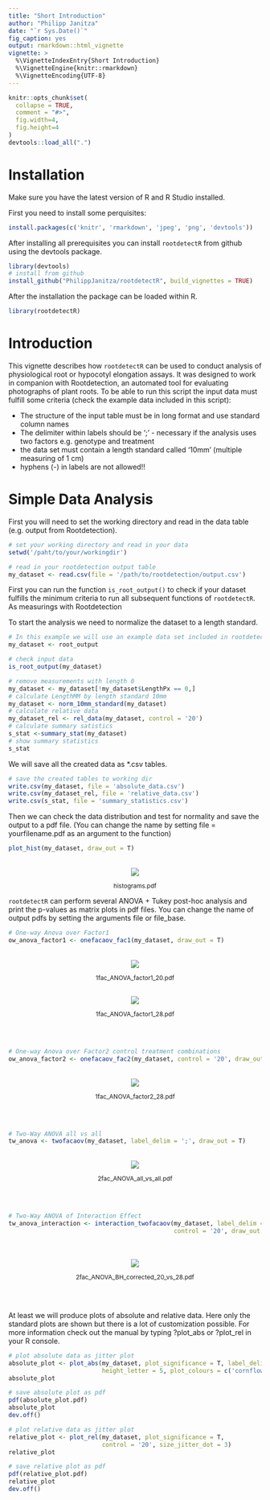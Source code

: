 ```yaml
---
title: "Short Introduction"
author: "Philipp Janitza"
date: "`r Sys.Date()`"
fig_caption: yes
output: rmarkdown::html_vignette
vignette: >
  %\VignetteIndexEntry{Short Introduction}
  %\VignetteEngine{knitr::rmarkdown}
  %\VignetteEncoding{UTF-8}
---
```


```r
knitr::opts_chunk$set(
  collapse = TRUE,
  comment = "#>",
  fig.width=4, 
  fig.height=4
)
devtools::load_all(".")
```


# Installation

Make sure you have the latest version of R and R Studio installed.

First you need to install some perquisites:

```r
install.packages(c('knitr', 'rmarkdown', 'jpeg', 'png', 'devtools'))
```

After installing all prerequisites you can install `rootdetectR` from github using the devtools package.

```r
library(devtools)
# install from github
install_github("PhilippJanitza/rootdetectR", build_vignettes = TRUE)
```

After the installation the package can be loaded within R.

```r
library(rootdetectR)
```

# Introduction

This vignette describes how `rootdetectR` can be used to conduct analysis of physiological root or hypocotyl elongation assays. It was designed to work in companion with Rootdetection, an automated tool for evaluating photographs of plant roots. 
To be able to run this script the input data must fulfill some criteria (check the example data included in this script):

- The structure of the input table must be in long format and use standard column names 
- The delimiter within labels should be ';' - necessary if the analysis uses two factors e.g. genotype and treatment
- the data set must contain a length standard called '10mm' (multiple measuring of 1 cm)
- hyphens (-) in labels are not allowed!!


# Simple Data Analysis

First you will need to set the working directory and read in the data table (e.g. output from Rootdetection).

```r
# set your working directory and read in your data
setwd('/paht/to/your/workingdir')

# read in your rootdetection output table
my_dataset <- read.csv(file = '/path/to/rootdetection/output.csv')
```
First you can run the function `is_root_output()` to check if your dataset fulfills the minimum criteria to run all subsequent functions of `rootdetectR`. As measurings with Rootdetection

To start the analysis we need to normalize the dataset to a length standard.

```r
# In this example we will use an example data set included in rootdetectR
my_dataset <- root_output

# check input data
is_root_output(my_dataset)

# remove measurements with length 0
my_dataset <- my_dataset[!my_dataset$LengthPx == 0,]
# calculate LengthMM by length standard 10mm
my_dataset <- norm_10mm_standard(my_dataset)
# calculate relative data
my_dataset_rel <- rel_data(my_dataset, control = '20')
# calculate summary satistics
s_stat <-summary_stat(my_dataset)
# show summary statistics
s_stat
```

We will save all the created data as *.csv tables.

```r
# save the created tables to working dir
write.csv(my_dataset, file = 'absolute_data.csv')
write.csv(my_dataset_rel, file = 'relative_data.csv')
write.csv(s_stat, file = 'summary_statistics.csv')
```

Then we can check the data distribution and test for normality and save the output to a pdf file. (You can change the name by setting file = yourfilename.pdf as an argument to the function)
 
```r
plot_hist(my_dataset, draw_out = T)
```

<br>
<center>
![](histograms.pdf.png)
<br>
<p style="font-size:12px;">histograms.pdf</p>
</center>

`rootdetectR` can perform several ANOVA + Tukey post-hoc analysis and print the p-values as matrix plots in pdf files. You can change the name of output pdfs by setting the arguments file or file_base.

```r
# One-way Anova over Factor1
ow_anova_factor1 <- onefacaov_fac1(my_dataset, draw_out = T)
```

<br>
<center>
![](1fac_ANOVA_factor1_20.pdf.png)
<br>
<p style="font-size:12px;">1fac_ANOVA_factor1_20.pdf</p>
<br>
![](1fac_ANOVA_factor1_28.pdf.png)
<br>
<p style="font-size:12px;">1fac_ANOVA_factor1_28.pdf</p>
<br><br>
</center>

```r
# One-way Anova over Factor2 control treatment combinations
ow_anova_factor2 <- onefacaov_fac2(my_dataset, control = '20', draw_out = T)
```

<br>
<center>
![](1fac_ANOVA_factor2_28.pdf.png)
<br>
<p style="font-size:12px;">1fac_ANOVA_factor2_28.pdf</p>
<br><br>
</center>

```r
# Two-Way ANOVA all vs all
tw_anova <- twofacaov(my_dataset, label_delim = ';', draw_out = T)
```

<br>
<center>
![](2fac_ANOVA_all_vs_all.pdf.png)
<br>
<p style="font-size:12px;">2fac_ANOVA_all_vs_all.pdf</p>
<br><br>
</center>

```r
# Two-Way ANOVA of Interaction Effect
tw_anova_interaction <- interaction_twofacaov(my_dataset, label_delim = ';', 
                                              control = '20', draw_out = T)
```
<br><br>
<center>
![](2fac_ANOVA_BH_corrected_20_vs_28.pdf.png)
<br>
<p style="font-size:12px;">2fac_ANOVA_BH_corrected_20_vs_28.pdf</p>
<br><br>
</center>

At least we will produce plots of absolute and relative data. Here only the standard plots are shown but there is a lot of customization possible. For more information check out the manual by typing ?plot_abs or ?plot_rel in your R console.

```r
# plot absolute data as jitter plot
absolute_plot <- plot_abs(my_dataset, plot_significance = T, label_delim = ';', 
                          height_letter = 5, plot_colours = c('cornflowerblue', 'indianred'))
absolute_plot
```
```r
# save absolute plot as pdf
pdf(absolute_plot.pdf)
absolute_plot
dev.off()
```

```r
# plot relative data as jitter plot
relative_plot <- plot_rel(my_dataset, plot_significance = T, 
                          control = '20', size_jitter_dot = 3)
relative_plot
```
```r
# save relative plot as pdf
pdf(relative_plot.pdf)
relative_plot
dev.off()
```
